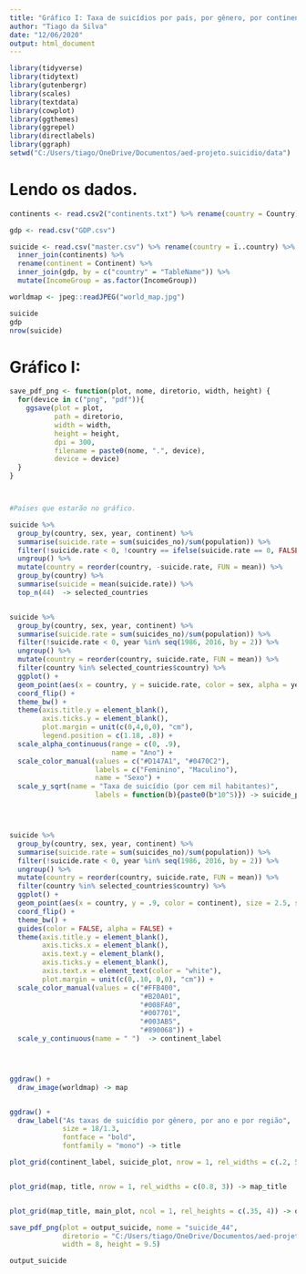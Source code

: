 ```yaml
---
title: "Gráfico I: Taxa de suicídios por país, por gênero, por continente e por ano"
author: "Tiago da Silva"
date: "12/06/2020"
output: html_document
---
```


```r
library(tidyverse)
library(tidytext)
library(gutenbergr)
library(scales)
library(textdata)
library(cowplot)
library(ggthemes)
library(ggrepel)
library(directlabels)
library(ggraph)
setwd("C:/Users/tiago/OneDrive/Documentos/aed-projeto.suicidio/data")
```

# Lendo os dados.

```r

continents <- read.csv2("continents.txt") %>% rename(country = Country)

gdp <- read.csv("GDP.csv")

suicide <- read.csv("master.csv") %>% rename(country = ï..country) %>%
  inner_join(continents) %>%
  rename(continent = Continent) %>%
  inner_join(gdp, by = c("country" = "TableName")) %>%
  mutate(IncomeGroup = as.factor(IncomeGroup))

worldmap <- jpeg::readJPEG("world_map.jpg")

suicide
gdp
nrow(suicide)
```


# Gráfico I:

```r

save_pdf_png <- function(plot, nome, diretorio, width, height) {
  for(device in c("png", "pdf")){
    ggsave(plot = plot,
           path = diretorio,
           width = width,
           height = height,
           dpi = 300,
           filename = paste0(nome, ".", device),
           device = device)
  }
}



#Países que estarão no gráfico.

suicide %>%
  group_by(country, sex, year, continent) %>%
  summarise(suicide.rate = sum(suicides_no)/sum(population)) %>%
  filter(!suicide.rate < 0, !country == ifelse(suicide.rate == 0, FALSE, TRUE)) %>%
  ungroup() %>%
  mutate(country = reorder(country, -suicide.rate, FUN = mean)) %>%
  group_by(country) %>%
  summarise(suicide = mean(suicide.rate)) %>%
  top_n(44)  -> selected_countries


suicide %>%
  group_by(country, sex, year, continent) %>%
  summarise(suicide.rate = sum(suicides_no)/sum(population)) %>%
  filter(!suicide.rate < 0, year %in% seq(1986, 2016, by = 2)) %>%
  ungroup() %>%
  mutate(country = reorder(country, suicide.rate, FUN = mean)) %>%
  filter(country %in% selected_countries$country) %>%
  ggplot() +
  geom_point(aes(x = country, y = suicide.rate, color = sex, alpha = year), size = 3.5) +
  coord_flip() +
  theme_bw() +
  theme(axis.title.y = element_blank(),
        axis.ticks.y = element_blank(),
        plot.margin = unit(c(0,4,0,0), "cm"),
        legend.position = c(1.18, .8)) +
  scale_alpha_continuous(range = c(0, .9),
                         name = "Ano") +
  scale_color_manual(values = c("#D147A1", "#0470C2"),
                     labels = c("Feminino", "Maculino"),
                     name = "Sexo") +
  scale_y_sqrt(name = "Taxa de suicídio (por cem mil habitantes)",
                     labels = function(b){paste0(b*10^5)}) -> suicide_plot




suicide %>%
  group_by(country, sex, year, continent) %>%
  summarise(suicide.rate = sum(suicides_no)/sum(population)) %>%
  filter(!suicide.rate < 0, year %in% seq(1986, 2016, by = 2)) %>%
  ungroup() %>%
  mutate(country = reorder(country, suicide.rate, FUN = mean)) %>%
  filter(country %in% selected_countries$country) %>%
  ggplot() +
  geom_point(aes(x = country, y = .9, color = continent), size = 2.5, shape = 15) +
  coord_flip() +
  theme_bw() +
  guides(color = FALSE, alpha = FALSE) +
  theme(axis.title.y = element_blank(),
        axis.ticks.x = element_blank(),
        axis.text.y = element_blank(),
        axis.ticks.y = element_blank(),
        axis.text.x = element_text(color = "white"),
        plot.margin = unit(c(0,.10, 0,0), "cm")) +
  scale_color_manual(values = c("#FFB400",
                                "#B20A01",
                                "#008FA0",
                                "#007701",
                                "#003AB5",
                                "#890068")) +
  scale_y_continuous(name = " ")  -> continent_label




ggdraw() +
  draw_image(worldmap) -> map


ggdraw() +
  draw_label("As taxas de suicídio por gênero, por ano e por região",
             size = 18/1.3,
             fontface = "bold",
             fontfamily = "mono") -> title

plot_grid(continent_label, suicide_plot, nrow = 1, rel_widths = c(.2, 5)) -> main_plot


plot_grid(map, title, nrow = 1, rel_widths = c(0.8, 3)) -> map_title


plot_grid(map_title, main_plot, ncol = 1, rel_heights = c(.35, 4)) -> output_suicide

save_pdf_png(plot = output_suicide, nome = "suicide_44", 
             diretorio = "C:/Users/tiago/OneDrive/Documentos/aed-projeto.suicidio/output",
             width = 8, height = 9.5)

output_suicide

```




